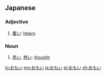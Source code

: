 ==Japanese==

===Adjective===
{{ja-adj|decl=i}}
# [[重い]]: [[heavy]]

===Noun===
{{ja-noun}}
# [[思い]], [[想い]]: [[thought]]

[[lo:おもい]]
[[mn:おもい]]
[[ja:おもい]]
[[pl:おもい]]
[[zh:おもい]]